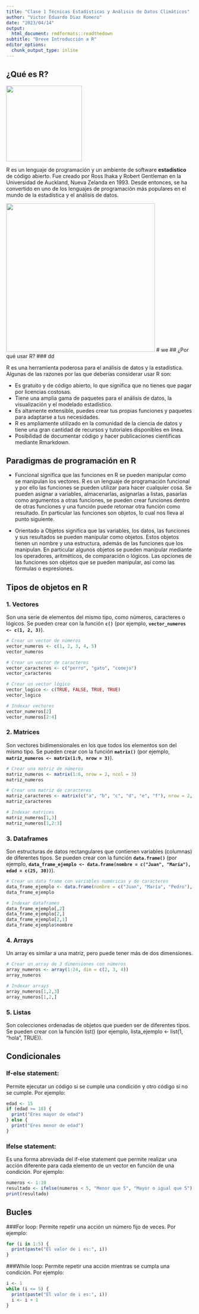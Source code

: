 ---
title: "Clase 1 Técnicas Estadísticas y Análisis de Datos Climáticos"
author: "Victor Eduardo Diaz Romero"
date: "2023/04/14"
output: 
  html_document: rmdformats::readthedown
subtitle: "Breve Introducción a R"
editor_options: 
  chunk_output_type: inline
---

## ¿Qué es R?

![](https://www.unir.net/wp-content/uploads/2019/11/lenguaje-r-unir-1.jpg){width="204"}

R es un lenguaje de programación y un ambiente de software **estadístico** de código abierto. Fue creado por Ross Ihaka y Robert Gentleman en la Universidad de Auckland, Nueva Zelanda en 1993. Desde entonces, se ha convertido en uno de los lenguajes de programación más populares en el mundo de la estadística y el análisis de datos.

![](https://bendeivide.github.io/cursor/images/criadores_r.png){width="400px"}
# we
## ¿Por qué usar R?
### dd

R es una herramienta poderosa para el análisis de datos y la estadística. Algunas de las razones por las que deberías considerar usar R son:

-   Es gratuito y de código abierto, lo que significa que no tienes que pagar por licencias costosas.
-   Tiene una amplia gama de paquetes para el análisis de datos, la visualización y el modelado estadístico.
-   Es altamente extensible, puedes crear tus propias funciones y paquetes para adaptarse a tus necesidades.
-   R es ampliamente utilizado en la comunidad de la ciencia de datos y tiene una gran cantidad de recursos y tutoriales disponibles en línea.
-   Posibilidad de documentar código y hacer publicaciones científicas mediante Rmarkdown.

## Paradigmas de programación en R

-   Funcional significa que las funciones en R se pueden manipular como se manipulan los vectores. R es un lenguaje de programación funcional y por ello las funciones se pueden utilizar para hacer cualquier cosa. Se pueden asignar a variables, almacenarlas, asignarlas a listas, pasarlas como argumentos a otras funciones, se pueden crear funciones dentro de otras funciones y una función puede retornar otra función como resultado. En particular las funciones son objetos, lo cual nos lleva al punto siguiente.

-   Orientado a Objetos significa que las variables, los datos, las funciones y sus resultados se pueden manipular como objetos. Estos objetos tienen un nombre y una estructura, además de las funciones que los manipulan. En particular algunos objetos se pueden manipular mediante los operadores, aritméticos, de comparación o lógicos. Las opciones de las funciones son objetos que se pueden manipular, así como las fórmulas o expresiones.

## Tipos de objetos en R

### 1. Vectores

Son una serie de elementos del mismo tipo, como números, caracteres o lógicos. Se pueden crear con la función **`c()`** (por ejemplo, **`vector_numeros <- c(1, 2, 3)`**).

```{r }
# Crear un vector de números
vector_numeros <- c(1, 2, 3, 4, 5)
vector_numeros
```

```{r }
# Crear un vector de caracteres
vector_caracteres <- c("perro", "gato", "conejo")
vector_caracteres
```

```{r }
# Crear un vector lógico
vector_logico <- c(TRUE, FALSE, TRUE, TRUE)
vector_logico
```

```{r }
# Indexar vectores
vector_numeros[2]
vector_numeros[2:4]
```

### 2. Matrices

Son vectores bidimensionales en los que todos los elementos son del mismo tipo. Se pueden crear con la función **`matrix()`** (por ejemplo, **`matriz_numeros <- matrix(1:9, nrow = 3)`**).

```{r }
# Crear una matriz de números
matriz_numeros <- matrix(1:6, nrow = 2, ncol = 3)
matriz_numeros
```

```{r }
# Crear una matriz de caracteres
matriz_caracteres <- matrix(c("a", "b", "c", "d", "e", "f"), nrow = 2, ncol = 3)
matriz_caracteres
```

```{r }
# Indexar matrices
matriz_numeros[1,3]
matriz_numeros[1,2:3]
```

### 3. Dataframes

Son estructuras de datos rectangulares que contienen variables (columnas) de diferentes tipos. Se pueden crear con la función **`data.frame()`** (por ejemplo, **`data_frame_ejemplo <- data.frame(nombre = c("Juan", "María"), edad = c(25, 30))`**).

```{r }
# Crear un data frame con variables numéricas y de caracteres
data_frame_ejemplo <- data.frame(nombre = c("Juan", "María", "Pedro"), edad = c(25, 30, 28), ciudad = c("Madrid", "Barcelona", "Valencia"))
data_frame_ejemplo
```

```{r }
# Indexar dataframes
data_frame_ejemplo[,2]
data_frame_ejemplo[2,]
data_frame_ejemplo[2,1]
data_frame_ejemplo$nombre
```

### 4. Arrays

Un array es similar a una matriz, pero puede tener más de dos dimensiones.

```{r }
# Crear un array de 3 dimensiones con números
array_numeros <- array(1:24, dim = c(2, 3, 4))
array_numeros
```

```{r }
# Indexar arrays
array_numeros[1,2,3]
array_numeros[1,2,]
```

### 5. Listas

Son colecciones ordenadas de objetos que pueden ser de diferentes tipos. Se pueden crear con la función list() (por ejemplo, lista_ejemplo \<- list(1, "hola", TRUE)).


## Condicionales

### If-else statement: 
Permite ejecutar un código si se cumple una condición y otro código si no se cumple. Por ejemplo:

```{r }
edad <- 15
if (edad >= 18) {
  print("Eres mayor de edad")
} else {
  print("Eres menor de edad")
}
```

### Ifelse statement:
Es una forma abreviada del if-else statement que permite realizar una acción diferente para cada elemento de un vector en función de una condición. Por ejemplo:

```{r }
numeros <- 1:10
resultado <- ifelse(numeros < 5, "Menor que 5", "Mayor o igual que 5")
print(resultado)
```


## Bucles

###For loop: 
Permite repetir una acción un número fijo de veces. Por ejemplo:

```{r }
for (i in 1:5) {
  print(paste("El valor de i es:", i))
}


```

###While loop:
Permite repetir una acción mientras se cumpla una condición. Por ejemplo:

```{r }
i <- 1
while (i <= 5) {
  print(paste("El valor de i es:", i))
  i <- i + 1
}
```